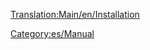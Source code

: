 [[Translation:Main/en/Installation]]
{{en/-}}{{en/Bilingual box| Es
| Colección de páginas de ayuda para la instalación de OpenTTD.
| Collection of pages that aid installation of OpenTTD.}}


[[Category:es/Manual]]